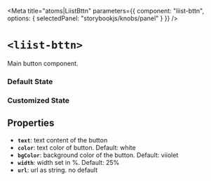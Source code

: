 
<Meta
  title="atoms|LiistBttn"
  parameters={{
    component: "liist-bttn",
    options: { selectedPanel: "storybookjs/knobs/panel" }
  }}
/>

# `<liist-bttn>`

Main button component.

### Default State
<Preview>
  <liist-bttn></liist-bttn>
</Preview>

### Customized State
<Preview>
  <liist-bttn
    text="Save this Hitlist"
    width="55"
    bgColor="#4F51C2"
    color="white"
    url="https://www.liist.cc"
  ></liist-bttn>
</Preview>


## Properties

- **`text`**: text content of the button
- **`color`**: text color of button. Default: white
- **`bgColor`**: background color of the button. Default: viiolet
- **`width`**: width set in %. Default: 25%
- **`url`**: url as string. no default
